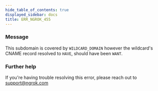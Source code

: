 ```yaml
---
hide_table_of_contents: true
displayed_sidebar: docs
title: ERR_NGROK_455
---
```




### Message

This subdomain is covered by `WILDCARD_DOMAIN` however the wildcard's CNAME record resolved to `HAVE`, should have been `WANT`.

<ErrorDetails error="err_ngrok_455" />

### Further help

If you're having trouble resolving this error, please reach out to [support@ngrok.com](mailto:support@ngrok.com?subject=Help%20with%20ERR_NGROK_455)
